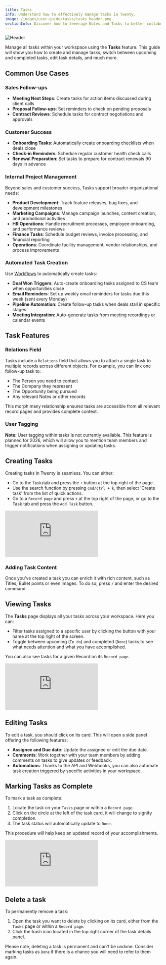 ```yaml
---
title: Tasks
info: Understand how to effectively manage tasks in Twenty.
image: /images/user-guide/tasks/tasks_header.png
sectionInfo: Discover how to leverage Notes and Tasks to better collaborate with your team.
---
```

<Frame>
  <img src="/images/user-guide/tasks/tasks_header.png" alt="Header" />
</Frame>

Manage all tasks within your workspace using the **Tasks** feature. This guide will show you how to create and manage tasks, switch between upcoming and completed tasks, edit task details, and much more.

## Common Use Cases

### Sales Follow-ups
- **Meeting Next Steps**: Create tasks for action items discussed during client calls
- **Proposal Follow-ups**: Set reminders to check on pending proposals
- **Contract Reviews**: Schedule tasks for contract negotiations and approvals

### Customer Success
- **Onboarding Tasks**: Automatically create onboarding checklists when deals close
- **Check-in Reminders**: Schedule regular customer health check calls
- **Renewal Preparation**: Set tasks to prepare for contract renewals 90 days in advance

### Internal Project Management
Beyond sales and customer success, Tasks support broader organizational needs:
- **Product Development**: Track feature releases, bug fixes, and development milestones
- **Marketing Campaigns**: Manage campaign launches, content creation, and promotional activities
- **HR Operations**: Handle recruitment processes, employee onboarding, and performance reviews
- **Finance Tasks**: Schedule budget reviews, invoice processing, and financial reporting
- **Operations**: Coordinate facility management, vendor relationships, and process improvements

### Automated Task Creation
Use [Workflows](/user-guide/section/workflows/getting-started-workflows) to automatically create tasks:
- **Deal Won Triggers**: Auto-create onboarding tasks assigned to CS team when opportunities close
- **Email Reminders**: Set up weekly email reminders for tasks due this week (sent every Monday)
- **Pipeline Automation**: Create follow-up tasks when deals stall in specific stages
- **Meeting Integration**: Auto-generate tasks from meeting recordings or calendar events


## Task Features

### Relations Field
Tasks include a `Relations` field that allows you to attach a single task to multiple records across different objects. For example, you can link one follow-up task to:
- The Person you need to contact
- The Company they represent  
- The Opportunity being pursued
- Any relevant Notes or other records

This morph many relationship ensures tasks are accessible from all relevant record pages and provides complete context.

### User Tagging
**Note**: User tagging within tasks is not currently available. This feature is planned for 2026, which will allow you to mention team members and trigger notifications when assigning or updating tasks.

## Creating Tasks

Creating tasks in Twenty is seamless. You can either:

-  Go to the `Tasks`tab and press the `+` button at the top right of the page.
-  Use the search function by pressing `cmd/ctrl + k`, then select 'Create task' from the list of quick actions.
-  Go to a `Record page` and press `+` at the top right of the page, or go to the Task tab and press the `Add Task` button.

<div style={{padding:'70.59% 0 0 0', position:'relative', margin: '32px 0px 0px'}}>
  <iframe 
    src="https://player.vimeo.com/video/928786754?autoplay=1&loop=1&autopause=0&background=1&amp;app_id=58479" 
    frameBorder="0" 
    allow="autoplay; fullscreen; picture-in-picture; clipboard-write" 
    style={{
      position:'absolute',
      top:0,
      left:0,
      width:'100%',
      height:'100%',
      borderRadius: '16px', 
      border:'2px solid black'
    }}
    title="Export data"
  ></iframe>
</div>
<script src="https://player.vimeo.com/api/player.js"></script>

### Adding Task Content

Once you've created a task you can enrich it with rich content, such as Titles, Bullet points or even images. To do so, press `/` and enter the desired command.

## Viewing Tasks

The **Tasks** page displays all your tasks across your workspace. Here you can:

- Filter tasks assigned to a specific user by clicking the button with your name at the top right of the screen.
- Toggle between upcoming (`To do`) and completed (`Done`) tasks to see what needs attention and what you have accomplished.

You can also see tasks for a given Record on its `Record page`.

<div style={{padding:'69.01% 0 0 0', position:'relative', margin: '32px 0px 0px'}}>
  <iframe 
    src="https://player.vimeo.com/video/927908280?autoplay=1&loop=1&autopause=0&background=1&amp;app_id=58479" 
    frameBorder="0" 
    allow="autoplay; fullscreen; picture-in-picture; clipboard-write" 
    style={{
      position:'absolute',
      top:0,
      left:0,
      width:'100%',
      height:'100%',
      borderRadius: '16px', 
      border:'2px solid black'
    }}
    title="Export data"
  ></iframe>
</div>
<script src="https://player.vimeo.com/api/player.js"></script>

## Editing Tasks

To edit a task, you should click on its card. This will open a side panel offering the following features:

-  **Assignee and Due date**: Update the assignee or edit the due date.
-  **Comments**: Work together with your team members by adding comments on tasks to give updates or feedback.
-  **Automations**: Thanks to the API and Webhooks, you can also automate task creation triggered by specific activities in your workspace.

## Marking Tasks as Complete

To mark a task as complete:

1. Locate the task on your `Tasks` page or within a `Record page`.
2. Click on the circle at the left of the task card, it will change to signify completion.
3. The task status will automatically update to `Done`.

This procedure will help keep an updated record of your accomplishments. 

<div style={{padding:'69.01% 0 0 0', position:'relative', margin: '32px 0px 0px'}}>
  <iframe 
    src="https://player.vimeo.com/video/927910083?autoplay=1&loop=1&autopause=0&background=1&amp;app_id=58479" 
    frameBorder="0" 
    allow="autoplay; fullscreen; picture-in-picture; clipboard-write" 
    style={{
      position:'absolute',
      top:0,
      left:0,
      width:'100%',
      height:'100%',
      borderRadius: '16px', 
      border:'2px solid black'
    }}
    title="Export data"
  ></iframe>
</div>
<script src="https://player.vimeo.com/api/player.js"></script>

## Delete a task

To permanently remove a task:

1. Open the task you want to delete by clicking on its card, either from the `Tasks` page or within a `Record page`.
2. Click the trash icon located in the top right corner of the task details panel.

Please note, deleting a task is permanent and can't be undone. Consider marking tasks as `Done` if there is a chance you will need to refer to them again.

